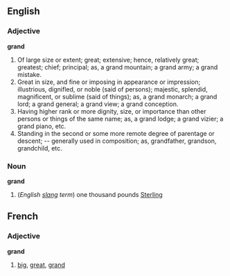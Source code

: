 ==English==

===Adjective===

'''grand'''

#Of large size or extent; great; extensive; hence, relatively great; greatest; chief; principal; as, a grand mountain; a grand army; a grand mistake.
#Great in size, and fine or imposing in appearance or impression; illustrious, dignifled, or noble (said of persons); majestic, splendid, magnificent, or sublime (said of things); as, a grand monarch; a grand lord; a grand general; a grand view; a grand conception.
#Having higher rank or more dignity, size, or importance than other persons or things of the same name; as, a grand lodge; a grand vizier; a grand piano, etc.
#Standing in the second or some more remote degree of parentage or descent; -- generalIy used in composition; as, grandfather, grandson, grandchild, etc.

===Noun===

'''grand'''

# (''English [[slang]] term'') one thousand pounds [[Sterling]]

==French==

===Adjective===

'''grand'''

# [[big]], [[great]], [[grand]]